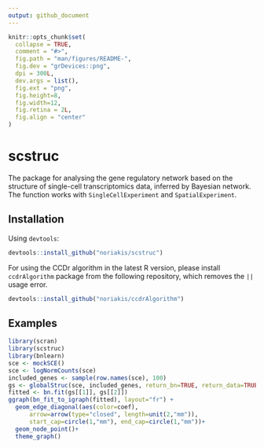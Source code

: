 ```yaml
---
output: github_document
---
```


<!-- README.md is generated from README.Rmd. Please edit that file -->

```r
knitr::opts_chunk$set(
  collapse = TRUE,
  comment = "#>",
  fig.path = "man/figures/README-",
  fig.dev = "grDevices::png",
  dpi = 300L,
  dev.args = list(),
  fig.ext = "png",
  fig.height=8,
  fig.width=12,
  fig.retina = 2L,
  fig.align = "center"
)
```

# scstruc

The package for analysing the gene regulatory network based on the structure of single-cell transcriptomics data, inferred by Bayesian network. The function works with `SingleCellExperiment` and `SpatialExperiment`.

## Installation

Using `devtools`:

```r
devtools::install_github("noriakis/scstruc")
```

For using the CCDr algorithm in the latest R version, please install `ccdrAlgorithm` package from the following repository, which removes the `||` usage error.

```r
devtools::install_github("noriakis/ccdrAlgorithm")
```

## Examples

```r
library(scran)
library(scstruc)
library(bnlearn)
sce <- mockSCE()
sce <- logNormCounts(sce)
included_genes <- sample(row.names(sce), 100)
gs <- globalStruc(sce, included_genes, return_bn=TRUE, return_data=TRUE)
fitted <- bn.fit(gs[[1]], gs[[2]])
ggraph(bn_fit_to_igraph(fitted), layout="fr") + 
  geom_edge_diagonal(aes(color=coef),
      arrow=arrow(type="closed", length=unit(2,"mm")),
      start_cap=circle(1,"mm"), end_cap=circle(1,"mm"))+
  geom_node_point()+
  theme_graph()
```